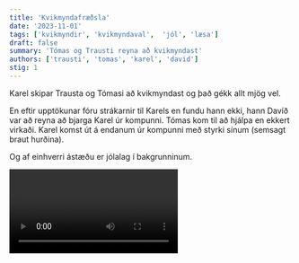 ```yaml
---
title: 'Kvikmyndafræðsla'
date: '2023-11-01'
tags: ['kvikmyndir', 'kvikmyndaval',  'jól', 'læsa']
draft: false
summary: 'Tómas og Trausti reyna að kvikmyndast'
authors: ['trausti', 'tomas', 'karel', 'david']
stig: 1
---
```



Karel skipar Trausta og Tómasi að kvikmyndast og það gékk allt mjög vel.


En eftir upptökunar fóru strákarnir til Karels en fundu hann ekki, hann Davíð var að reyna að bjarga Karel úr kompunni.
Tómas kom til að hjálpa en ekkert virkaði. Karel komst út á endanum úr kompunni með styrki sínum (semsagt braut hurðina).


Og af einhverri ástæðu er jólalag í bakgrunninum.


<Video id="_v8mEXSf30U" />